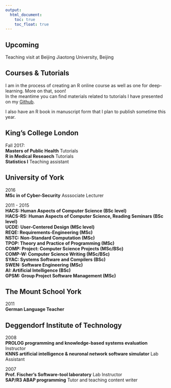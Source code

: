 ```yaml
---
output:
  html_document: 
    toc: true
    toc_float: true
---
```


<link rel="stylesheet" href="styles.css" type="text/css">

## Upcoming

Teaching visit at Beijing Jiaotong University, Beijing

## Courses & Tutorials

I am in the process of creating an R online course as well as one for deep-learning. More on that, soon!<br>
In the meantime you can find materials related to tutorials I have presented on my [Github](https://github.com/h21k).

I also have an R book in manuscript form that I plan to publish sometime this year. 

## King's College London

Fall 2017:<br> 
<b>Masters of Public Health</b> Tutorials<br>
<b>R in Medical Reseaech</b> Tutorials<br>
<b>Statistics I</b> Teaching assistant<br>

## University of York

2016<br> 
<b>MSc in of Cyber-Security</b> Asssociate Lecturer<br>

2011 - 2015<br> 
<b>HACS: Human Aspects of Computer Science (BSc level)</b><br> 
<b>HACS-RS: Human Aspects of Computer Science, Reading Seminars (BSc level)</b><br> 
<b>UCDE: User-Centered Design (MSc level)</b><br> 
<b>REQE: Requirements-Engineering (MSc)</b><br> 
<b>NSTC: Non-Standard Computation (MSc)</b><br> 
<b>TPOP: Theory and Practice of Programming (MSc)</b><br> 
<b>COMP: Project: Computer Science Projects (MSc/BSc)</b><br> 
<b>COMP-W: Computer Science Writing (MSc/BSc)</b><br> 
<b>SYAC: Systems Software and Compilers (BSc)</b><br> 
<b>SWEN: Software Engineering (MSc)</b><br> 
<b>AI: Artificial Intelligence (BSc)</b><br> 
<b>GPSM: Group Project Software Management (MSc)</b><br> 

## The Mount School York

2011<br> 
<b>German Language Teacher</b>

## Deggendorf Institute of Technology

2008<br> 
<b>PROLOG programming and knowledge-based systems evaluation</b> Instructor<br> 
<b>KNNS artificial intelligence & neuronal network software simulator</b> Lab Assistant<br> 

2007<br> 
<b>Prof. Fischer's Software-tool laboratory</b> Lab Instructor<br> 
<b>SAP/R3 ABAP programming</b> Tutor and teaching content writer<br> 
